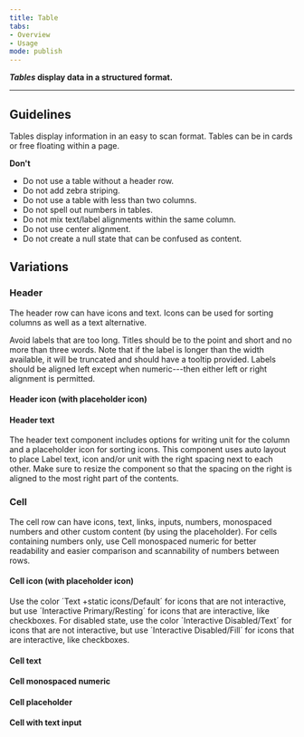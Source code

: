 ```yaml
---
title: Table 
tabs: 
- Overview
- Usage
mode: publish
---
```


***Tables* display data in a structured format.**
<!--One to two sentences as an introduction to the component-->

***

## Guidelines
<!--List how to use it, sizes, widths, grid interactions, color allowances -->

Tables display information in an easy to scan format. Tables can be in cards or free floating within a page. 


**Don't**
<!--Bullet point list if needed -->

* Do not use a table without a header row. 
* Do not add zebra striping.
* Do not use a table with less than two columns.
* Do not spell out numbers in tables.
* Do not mix text/label alignments within the same column. 
* Do not use center alignment. 
* Do not create a null state that can be confused as content. 

## Variations 
<!--One ### heading per frame in Figma, explaining each component in that frame. One 'content' section per variation if needed -->


### Header

The header row can have icons and text. Icons can be used for sorting columns as well as a text alternative. 

Avoid labels that are too long. Titles should be to the point and short and no more than three words. Note that if the label is longer than the width available, it will be truncated and should have a tooltip provided. Labels should be aligned left except when numeric---then either left or right alignment is permitted. 


#### Header icon (with placeholder icon) 

<FigmaImage url="https://www.figma.com/file/0bGXR2sCwMVSDNyyzu5BXrO5/Desktop-UI?node-id=2450%3A1220" />


#### Header text 

The header text component includes options for writing unit for the column and a placeholder icon for sorting icons. This component uses auto layout to place Label text, icon and/or unit with the right spacing next to each other. Make sure to resize the component so that the spacing on the right is aligned to the most right part of the contents.   

<FigmaImage url="https://www.figma.com/file/0bGXR2sCwMVSDNyyzu5BXrO5/Desktop-UI?node-id=2450%3A1219" />


### Cell

The cell row can have icons, text, links, inputs, numbers, monospaced numbers and other custom content (by using the placeholder). For cells containing numbers only, use Cell monospaced numeric for better readability and easier comparison and scannability of numbers between rows. 


#### Cell icon  (with placeholder icon) 

Use the color ´Text +static icons/Default´ for icons that are not interactive, but use ´Interactive Primary/Resting´ for icons that are interactive, like checkboxes.
For disabled state, use the color ´Interactive Disabled/Text´ for icons that are not interactive, but use ´Interactive Disabled/Fill´ for icons that are interactive, like checkboxes.

<FigmaImage url="https://www.figma.com/file/0bGXR2sCwMVSDNyyzu5BXrO5/Desktop-UI?node-id=2450%3A1107" />


#### Cell text

<FigmaImage url="https://www.figma.com/file/0bGXR2sCwMVSDNyyzu5BXrO5/Desktop-UI?node-id=2450%3A1505" />


#### Cell monospaced numeric

<FigmaImage url="https://www.figma.com/file/0bGXR2sCwMVSDNyyzu5BXrO5/Desktop-UI?node-id=2450%3A1603" />


#### Cell placeholder

<FigmaImage url="https://www.figma.com/file/0bGXR2sCwMVSDNyyzu5BXrO5/Desktop-UI?node-id=2450%3A1654" />


#### Cell with text input

<FigmaImage url="https://www.figma.com/file/0bGXR2sCwMVSDNyyzu5BXrO5/Desktop-UI?node-id=2450%3A2487" />
